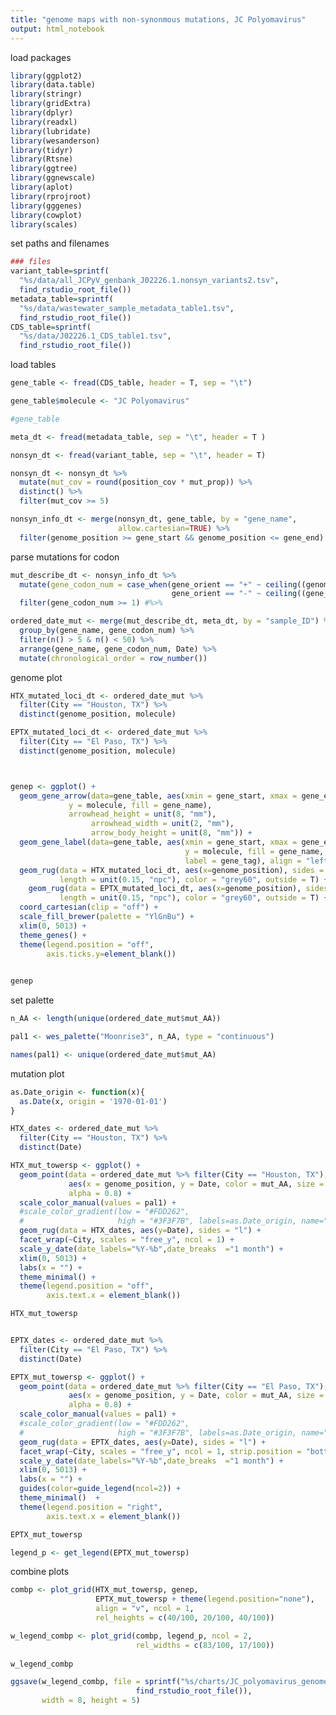 ```yaml
---
title: "genome maps with non-synonmous mutations, JC Polyomavirus"
output: html_notebook
---
```


load packages
```r
library(ggplot2)
library(data.table)
library(stringr)
library(gridExtra)
library(dplyr)
library(readxl)
library(lubridate)
library(wesanderson)
library(tidyr)
library(Rtsne)
library(ggtree)
library(ggnewscale)
library(aplot)
library(rprojroot)
library(gggenes)
library(cowplot)
library(scales)

```


set paths and filenames
```r
### files
variant_table=sprintf(
  "%s/data/all_JCPyV_genbank_J02226.1.nonsyn_variants2.tsv", 
  find_rstudio_root_file())
metadata_table=sprintf(
  "%s/data/wastewater_sample_metadata_table1.tsv", 
  find_rstudio_root_file())
CDS_table=sprintf(
  "%s/data/J02226.1_CDS_table1.tsv", 
  find_rstudio_root_file())

```

load tables
```r
gene_table <- fread(CDS_table, header = T, sep = "\t") 

gene_table$molecule <- "JC Polyomavirus"

#gene_table

meta_dt <- fread(metadata_table, sep = "\t", header = T )

nonsyn_dt <- fread(variant_table, sep = "\t", header = T)

nonsyn_dt <- nonsyn_dt %>% 
  mutate(mut_cov = round(position_cov * mut_prop)) %>%
  distinct() %>%
  filter(mut_cov >= 5) 

nonsyn_info_dt <- merge(nonsyn_dt, gene_table, by = "gene_name", 
                        allow.cartesian=TRUE) %>%
  filter(genome_position >= gene_start && genome_position <= gene_end)
```

parse mutations for codon
```r
mut_describe_dt <- nonsyn_info_dt %>%
  mutate(gene_codon_num = case_when(gene_orient == "+" ~ ceiling((genome_position-gene_start)/3),
                                    gene_orient == "-" ~ ceiling((gene_end-genome_position)/3))) %>%
  filter(gene_codon_num >= 1) #%>%

ordered_date_mut <- merge(mut_describe_dt, meta_dt, by = "sample_ID") %>%
  group_by(gene_name, gene_codon_num) %>%
  filter(n() > 5 & n() < 50) %>%
  arrange(gene_name, gene_codon_num, Date) %>%
  mutate(chronological_order = row_number())

```

genome plot
```r

HTX_mutated_loci_dt <- ordered_date_mut %>% 
  filter(City == "Houston, TX") %>%
  distinct(genome_position, molecule)

EPTX_mutated_loci_dt <- ordered_date_mut %>% 
  filter(City == "El Paso, TX") %>%
  distinct(genome_position, molecule)



genep <- ggplot() +
  geom_gene_arrow(data=gene_table, aes(xmin = gene_start, xmax = gene_end, 
             y = molecule, fill = gene_name),
             arrowhead_height = unit(8, "mm"), 
                  arrowhead_width = unit(2, "mm"),
                  arrow_body_height = unit(8, "mm")) +
  geom_gene_label(data=gene_table, aes(xmin = gene_start, xmax = gene_end,
                                       y = molecule, fill = gene_name,
                                       label = gene_tag), align = "left") +
  geom_rug(data = HTX_mutated_loci_dt, aes(x=genome_position), sides = "t",
           length = unit(0.15, "npc"), color = "grey60", outside = T) +
    geom_rug(data = EPTX_mutated_loci_dt, aes(x=genome_position), sides = "b",
           length = unit(0.15, "npc"), color = "grey60", outside = T) +
  coord_cartesian(clip = "off") +
  scale_fill_brewer(palette = "YlGnBu") +
  xlim(0, 5013) +
  theme_genes() +
  theme(legend.position = "off",
        axis.ticks.y=element_blank()) 
  

genep
```

set palette
```r
n_AA <- length(unique(ordered_date_mut$mut_AA))

pal1 <- wes_palette("Moonrise3", n_AA, type = "continuous")

names(pal1) <- unique(ordered_date_mut$mut_AA)
```

 mutation plot
```r

as.Date_origin <- function(x){
  as.Date(x, origin = '1970-01-01')
}

HTX_dates <- ordered_date_mut %>% 
  filter(City == "Houston, TX") %>% 
  distinct(Date)

HTX_mut_towersp <- ggplot() +
  geom_point(data = ordered_date_mut %>% filter(City == "Houston, TX"), 
             aes(x = genome_position, y = Date, color = mut_AA, size = mut_prop),
             alpha = 0.8) +
  scale_color_manual(values = pal1) +
  #scale_color_gradient(low = "#FDD262",
  #                     high = "#3F3F7B", labels=as.Date_origin, name="Date") +
  geom_rug(data = HTX_dates, aes(y=Date), sides = "l") +
  facet_wrap(~City, scales = "free_y", ncol = 1) +
  scale_y_date(date_labels="%Y-%b",date_breaks  ="1 month") +
  xlim(0, 5013) +
  labs(x = "") +
  theme_minimal() +
  theme(legend.position = "off",
        axis.text.x = element_blank())

HTX_mut_towersp


EPTX_dates <- ordered_date_mut %>% 
  filter(City == "El Paso, TX") %>% 
  distinct(Date)

EPTX_mut_towersp <- ggplot() +
  geom_point(data = ordered_date_mut %>% filter(City == "El Paso, TX"),
             aes(x = genome_position, y = Date, color = mut_AA, size = mut_prop),
             alpha = 0.8) +
  scale_color_manual(values = pal1) +
  #scale_color_gradient(low = "#FDD262",
  #                     high = "#3F3F7B", labels=as.Date_origin, name="Date") +
  geom_rug(data = EPTX_dates, aes(y=Date), sides = "l") +
  facet_wrap(~City, scales = "free_y", ncol = 1, strip.position = "bottom") +
  scale_y_date(date_labels="%Y-%b",date_breaks  ="1 month") +
  xlim(0, 5013) +
  labs(x = "") +
  guides(color=guide_legend(ncol=2)) +
  theme_minimal()  +
  theme(legend.position = "right",
        axis.text.x = element_blank())

EPTX_mut_towersp

legend_p <- get_legend(EPTX_mut_towersp)

```

combine plots
```r
combp <- plot_grid(HTX_mut_towersp, genep, 
                   EPTX_mut_towersp + theme(legend.position="none"), 
                   align = "v", ncol = 1, 
                   rel_heights = c(40/100, 20/100, 40/100))

w_legend_combp <- plot_grid(combp, legend_p, ncol = 2,
                            rel_widths = c(83/100, 17/100))
                            
w_legend_combp

ggsave(w_legend_combp, file = sprintf("%s/charts/JC_polyomavirus_genomemap_mutations3.pdf", 
                            find_rstudio_root_file()), 
       width = 8, height = 5)
```





